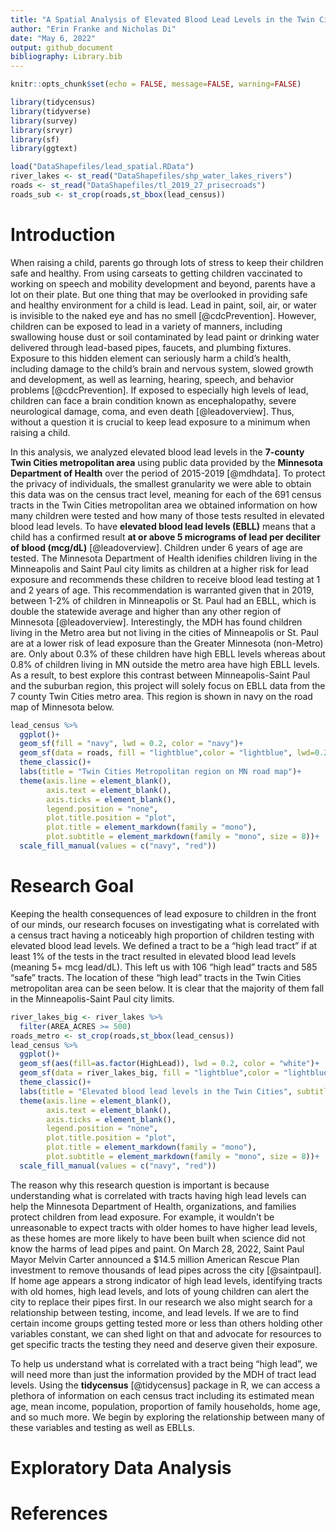 ```yaml
---
title: "A Spatial Analysis of Elevated Blood Lead Levels in the Twin Cities Metropolitan Region"
author: "Erin Franke and Nicholas Di"
date: "May 6, 2022"
output: github_document
bibliography: Library.bib
---
```


```r
knitr::opts_chunk$set(echo = FALSE, message=FALSE, warning=FALSE)
```

```r
library(tidycensus)
library(tidyverse)
library(survey)
library(srvyr)
library(sf)
library(ggtext)

load("DataShapefiles/lead_spatial.RData")
river_lakes <- st_read("DataShapefiles/shp_water_lakes_rivers")
roads <- st_read("DataShapefiles/tl_2019_27_prisecroads")
roads_sub <- st_crop(roads,st_bbox(lead_census))
```

# Introduction 

When raising a child, parents go through lots of stress to keep their children safe and healthy. From using carseats to getting children vaccinated to working on speech and mobility development and beyond, parents have a lot on their plate. But one thing that may be overlooked in providing safe and healthy environment for a child is lead. Lead in paint, soil, air, or water is invisible to the naked eye and has no smell [@cdcPrevention]. However, children can be exposed to lead in a variety of manners, including swallowing house dust or soil contaminated by lead paint or drinking water delivered through lead-based pipes, faucets, and plumbing fixtures. Exposure to this hidden element can seriously harm a child's health, including damage to the child's brain and nervous system, slowed growth and development, as well as learning, hearing, speech, and behavior problems [@cdcPrevention]. If exposed to especially high levels of lead, children can face a brain condition known as encephalopathy, severe neurological damage, coma, and even death [@leadoverview]. Thus, without a question it is crucial to keep lead exposure to a minimum when raising a child. 

In this analysis, we analyzed elevated blood lead levels in the **7-county Twin Cities metropolitan area** using public data provided by the **Minnesota Department of Health** over the period of 2015-2019 [@mdhdata]. To protect the privacy of individuals, the smallest granularity we were able to obtain this data was on the census tract level, meaning for each of the 691 census tracts in the Twin Cities metropolitan area we obtained information on how many children were tested and how many of those tests resulted in elevated blood lead levels. To have **elevated blood lead levels (EBLL)** means that a child has a confirmed result **at or above 5 micrograms of lead per deciliter of blood (mcg/dL)** [@leadoverview]. Children under 6 years of age are tested. The Minnesota Department of Health idenifies children living in the Minneapolis and Saint Paul city limits as children at a higher risk for lead exposure and recommends these children to receive blood lead testing at 1 and 2 years of age. This recommendation is warranted given that in 2019, between 1-2% of children in Minneapolis or St. Paul had an EBLL, which is double the statewide average and higher than any other region of Minnesota [@leadoverview]. Interestingly, the MDH has found children living in the Metro area but not living in the cities of Minneapolis or St. Paul are at a lower risk of lead exposure than the Greater Minnesota (non-Metro) are. Only about 0.3% of these children have high EBLL levels whereas about 0.8% of children living in MN outside the metro area have high EBLL levels. As a result, to best explore this contrast between Minneapolis-Saint Paul and the suburban region, this project will solely focus on EBLL data from the 7 county Twin Cities metro area. This region is shown in navy on the road map of Minnesota below. 

```r
lead_census %>%
  ggplot()+
  geom_sf(fill = "navy", lwd = 0.2, color = "navy")+
  geom_sf(data = roads, fill = "lightblue",color = "lightblue", lwd=0.2)+
  theme_classic()+
  labs(title = "Twin Cities Metropolitan region on MN road map")+
  theme(axis.line = element_blank(), 
        axis.text = element_blank(), 
        axis.ticks = element_blank(),
        legend.position = "none", 
        plot.title.position = "plot", 
        plot.title = element_markdown(family = "mono"), 
        plot.subtitle = element_markdown(family = "mono", size = 8))+
  scale_fill_manual(values = c("navy", "red"))
```

# Research Goal

Keeping the health consequences of lead exposure to children in the front of our minds, our research focuses on investigating what is correlated with a census tract having a noticeably high proportion of children testing with elevated blood lead levels. We defined a tract to be a "high lead tract" if at least 1% of the tests in the tract resulted in elevated blood lead levels (meaning 5+ mcg lead/dL). This left us with 106 "high lead" tracts and 585 "safe" tracts. The location of these "high lead" tracts in the Twin Cities metropolitan area can be seen below. It is clear that the majority of them fall in the Minneapolis-Saint Paul city limits. 

```r
river_lakes_big <- river_lakes %>%
  filter(AREA_ACRES >= 500)
roads_metro <- st_crop(roads,st_bbox(lead_census))
lead_census %>%
  ggplot()+
  geom_sf(aes(fill=as.factor(HighLead)), lwd = 0.2, color = "white")+
  geom_sf(data = river_lakes_big, fill = "lightblue",color = "lightblue")+
  theme_classic()+
  labs(title = "Elevated blood lead levels in the Twin Cities", subtitle = "<strong><span style='color:red'>Red tracts have at least 1% of children tested with high elevated blood levels</span></strong></b>")+
  theme(axis.line = element_blank(), 
        axis.text = element_blank(), 
        axis.ticks = element_blank(),
        legend.position = "none", 
        plot.title.position = "plot", 
        plot.title = element_markdown(family = "mono"), 
        plot.subtitle = element_markdown(family = "mono", size = 8))+
  scale_fill_manual(values = c("navy", "red"))
```

The reason why this research question is important is because understanding what is correlated with tracts having high lead levels can help the Minnesota Department of Health, organizations, and families protect children from lead exposure. For example, it wouldn't be unreasonable to expect tracts with older homes to have higher lead levels, as these homes are more likely to have been built when science did not know the harms of lead pipes and paint. On March 28, 2022, Saint Paul Mayor Melvin Carter announced a $14.5 million American Rescue Plan investment to remove thousands of lead pipes across the city [@saintpaul]. If home age appears a strong indicator of high lead levels, identifying tracts with old homes, high lead levels, and lots of young children can alert the city to replace their pipes first. In our research we also might search for a relationship between testing, income, and lead levels. If we are to find certain income groups getting tested more or less than others holding other variables constant, we can shed light on that and advocate for resources to get specific tracts the testing they need and deserve given their exposure. 

To help us understand what is correlated with a tract being "high lead", we will need more than just the information provided by the MDH of tract lead levels. Using the **tidycensus** [@tidycensus] package in R, we can access a plethora of information on each census tract including its estimated mean age, mean income, population, proportion of family households, home age, and so much more. We begin by exploring the relationship between many of these variables and testing as well as EBLLs.

# Exploratory Data Analysis 

# References 
